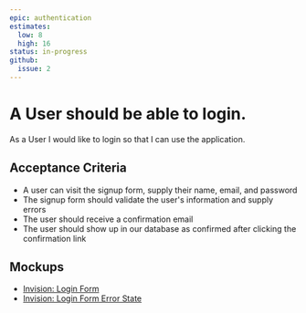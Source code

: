 ```yaml
---
epic: authentication
estimates:
  low: 8
  high: 16
status: in-progress
github:
  issue: 2
---
```


# A User should be able to login.

As a User I would like to login so that I can use the application.

## Acceptance Criteria

- A user can visit the signup form, supply their name, email, and password
- The signup form should validate the user's information and supply errors
- The user should receive a confirmation email
- The user should show up in our database as confirmed after clicking the confirmation link

## Mockups

- [Invision: Login Form](https://invisionapp.com)
- [Invision: Login Form Error State ](https://invisionapp.com)
